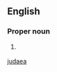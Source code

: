 ==English==

===Proper noun===
{{en-proper noun}}

# {{rfquote-sense}} {{archaic and medieval Latin spelling of|[[Judea#English|Judea]]}}

[[Category:English words spelled with ligatures|judaea]]